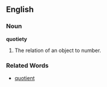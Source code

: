 ==English==
===Noun===
'''quotiety'''
#The relation of an object to number.

===Related Words===
*[[quotient]]